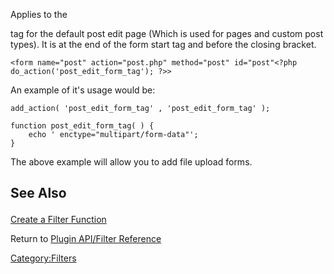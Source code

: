 Applies to the <form> tag for the default post edit page (Which is used for pages and custom post types). It is at the end of the form start tag and before the closing bracket.

<pre><form name="post" action="post.php" method="post" id="post"<?php do_action('post_edit_form_tag'); ?>></pre>

An example of it's usage would be:

<pre>add_action( 'post_edit_form_tag' , 'post_edit_form_tag' );

function post_edit_form_tag( ) {
    echo ' enctype="multipart/form-data"';
}
</pre>

The above example will allow you to add file upload forms.

<h2>See Also</h2>
[[Plugin API#Create_a_Filter_Function|Create a Filter Function]]

Return to [[Plugin API/Filter Reference]]

[[Category:Filters]]